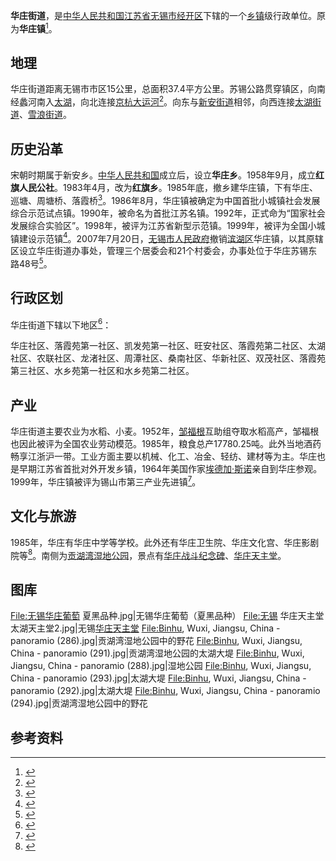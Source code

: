 {{中国乡级行政区
|景观照片文件名 = File:无锡华庄影剧院.jpg
|景观照片描述 = 无锡华庄影剧院
|汉语拼音 = 
|其他语言 = 
|其他语言名称 = 
|旧称 = 
|地名出处 = 
|位置图文件名 = 
|位置图描述 = 
|自定义图片= 
|建置时间 = 
|政府驻地 = 
|毗邻 = 
|总面积 = 
|总人口 = 
|总人口年份 = 
|户籍人口 = 
|户籍人口年份 = 
|常住人口 = 
|常住人口年份 = 
|人口密度 = 
|GDP = 
|GDP年份 = 
|邮政编码 = 214131
|电话区号 = 510
|官方网站 = 
|网站名称 = 
|32/02/11/006/000}}

'''华庄街道'''，是[[中华人民共和国|中华人民共和国]][[江苏省|江苏省]][[无锡市|无锡市]][[经开区|经开区]]下辖的一个[[乡镇|乡镇]]级行政单位。原为'''华庄镇'''<ref>{{PRC admin/ref sgc|{{PRC admin/parent|32/02/11/006/000}}}}</ref>。

== 地理 ==
华庄街道距离无锡市市区15公里，总面积37.4平方公里。苏锡公路贯穿镇区，向南经蠡河南入[[太湖|太湖]]，向北连接[[京杭大运河|京杭大运河]]<ref>{{Cite book|title=江苏省无锡县地名录|last=无锡县地名委员会编|first=|publisher=无锡县地名委员会|year=|isbn=|location=|pages=269}}</ref>。向东与[[新安街道_(无锡市)|新安街道]]相邻，向西连接[[太湖街道_(无锡市)|太湖街道]]、[[雪浪街道|雪浪街道]]。

== 历史沿革 ==
宋朝时期属于新安乡。[[中华人民共和国|中华人民共和国]]成立后，设立'''华庄乡'''。1958年9月，成立'''红旗人民公社'''。1983年4月，改为'''红旗乡'''。1985年底，撤乡建华庄镇，下有华庄、巡塘、周塘桥、落霞桥<ref>{{Cite book|title=中华人民共和国地名大词典 第1卷|last=崔乃夫主编|first=|publisher=北京：商务印书馆|year=1998.01|isbn=7-100-01836-6|location=|pages=1404}}</ref>。1986年8月，华庄镇被确定为中国首批小城镇社会发展综合示范试点镇。1990年，被命名为首批江苏名镇。1992年，正式命为“国家社会发展综合实验区”。1998年，被评为江苏省新型示范镇。1999年，被评为全国小城镇建设示范镇<ref>{{Cite book|title=小城镇建设与可持续发展|last=黄新建等著|first=|publisher=北京：中国科学技术出版社|year=2002.04|isbn=7-5046-3188-4|location=|pages=195-196}}</ref>。2007年7月20日，[[无锡市人民政府|无锡市人民政府]]撤销[[滨湖区|滨湖区]]华庄镇，以其原辖区设立华庄街道办事处，管理三个居委会和21个村委会，办事处位于华庄苏锡东路48号<ref>{{Cite book|title=无锡年鉴 2007|last=无锡市史志办公室编|first=|publisher=北京：方志出版社|year=2007.06|isbn=7-80238-056-1|location=|pages=28}}</ref>。

== 行政区划 ==
华庄街道下辖以下地区<ref>{{PRC admin/ref sgc|32/02/11/006/000}}</ref>：

华庄社区、落霞苑第一社区、凯发苑第一社区、旺安社区、落霞苑第二社区、太湖社区、农联社区、龙渚社区、周潭社区、桑南社区、华新社区、双茂社区、落霞苑第三社区、水乡苑第一社区和水乡苑第二社区。

== 产业 ==
华庄街道主要农业为水稻、小麦。1952年，[[邹福根|邹福根]]互助组夺取水稻高产，邹福根也因此被评为全国农业劳动模范。1985年，粮食总产17780.25吨。此外当地酒药畅享江浙沪一带。工业方面主要以机械、化工、冶金、轻纺、建材等为主。华庄也是早期江苏省首批对外开发乡镇，1964年美国作家[[埃德加·斯诺|埃德加·斯诺]]亲自到华庄参观。1999年，华庄镇被评为锡山市第三产业先进镇<ref>{{Cite book|title=锡山市志 1986-2000 上|last=顾伟伦主编；锡山市志编纂委员会编|first=|publisher=北京：[[方志出版社|方志出版社]]|year=2008.08|isbn=978-7-80238-333-3|location=|pages=154-155}}</ref>。

== 文化与旅游 ==
1985年，华庄有华庄中学等学校。此外还有华庄卫生院、华庄文化宫、华庄影剧院等<ref>{{Cite book|title=无锡县志|last=谈汗人|first=|publisher=上海：[[上海社会科学院出版社|上海社会科学院出版社]]|year=1994.01|isbn=7-80515-894-0|location=|pages=120}}</ref>。南侧为[[贡湖湾湿地公园|贡湖湾湿地公园]]，景点有[[华庄战斗纪念碑|华庄战斗纪念碑]]、[[华庄天主堂|华庄天主堂]]。

== 图库 ==
<gallery mode="packed-overlay" heights="180">
File:无锡华庄葡萄 夏黑品种.jpg|无锡华庄葡萄（夏黑品种）
File:无锡 华庄天主堂 太湖天主堂2.jpg|无锡[[华庄天主堂|华庄天主堂]]
File:Binhu, Wuxi, Jiangsu, China - panoramio (286).jpg|贡湖湾湿地公园中的野花
File:Binhu, Wuxi, Jiangsu, China - panoramio (291).jpg|贡湖湾湿地公园的太湖大堤
File:Binhu, Wuxi, Jiangsu, China - panoramio (288).jpg|湿地公园
File:Binhu, Wuxi, Jiangsu, China - panoramio (293).jpg|太湖大堤
File:Binhu, Wuxi, Jiangsu, China - panoramio (292).jpg|太湖大堤
File:Binhu, Wuxi, Jiangsu, China - panoramio (294).jpg|贡湖湾湿地公园中的野花
</gallery>

== 参考资料 ==
{{reflist}}

{{PRC admin/navcat|32/02/11/006/000}}